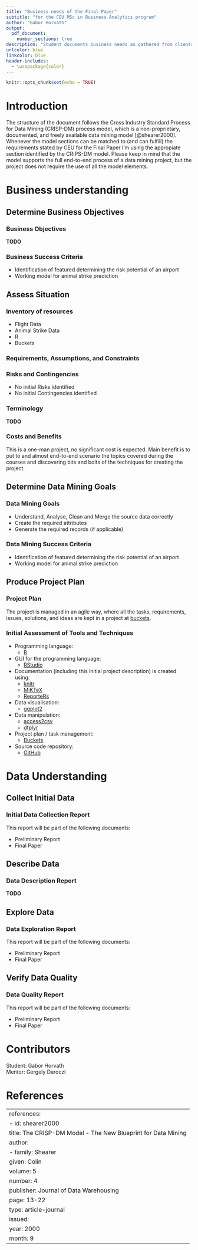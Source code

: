 ```yaml
---
title: "Business needs of the Final Paper"
subtitle: "for the CEU MSc in Business Analytics program"
author: "Gabor Horvath"
output: 
  pdf_document:
    number_sections: true
description: "Student documents business needs as gathered from clients. User stories, scope of the project."
urlcolor: blue
linkcolor: blue
header-includes:
  - \usepackage{color}
---
```

\pagenumbering{gobble}
\newpage
\pagenumbering{arabic}
```r
knitr::opts_chunk$set(echo = TRUE)
```

# Introduction

The structure of the document follows the Cross Industry Standard Process for Data Mining (CRISP-DM) process model, which is a non-proprietary, documented, and freely available data mining model [@shearer2000]. Whenever the model sections can be matched to (and can fulfill) the requirements stated by CEU for the Final Paper I'm using the appropiate section identified by the CRIPS-DM model. Please keep in mind that the model supports the full end-to-end process of a data mining project, but the project does not require the use of all the model elements.


# Business understanding

## Determine Business Objectives

### Business Objectives

\color{red}**TODO**\color{black}

### Business Success Criteria
* Identification of featured determining the risk potential of an airport
* Working model for animal strike prediction

## Assess Situation

### Inventory of resources
* Flight Data
* Animal Strike Data
* R
* Buckets

### Requirements, Assumptions, and Constraints

### Risks and Contingencies
* No initial Risks identified
* No initial Contingencies identified

### Terminology

\color{red}**TODO**\color{black}


### Costs and Benefits
This is a one-man project, no significant cost is expected. Main benefit is to put to and almost end-to-end scenario the topics covered during the courses and discovering bits and bolts of the techniques for creating the project. 

## Determine Data Mining Goals

### Data Mining Goals
* Understand, Analyse, Clean and Merge the source data correctly
* Create the required attributes
* Generate the required records (if applicable)

### Data Mining Success Criteria
* Identification of featured determining the risk potential of an airport
* Working model for animal strike prediction

## Produce Project Plan

### Project Plan
The project is managed in an agile way, where all the tasks, requirements, issues, solutions, and ideas are kept in a project at [buckets](https://www.buckets.co/).

### Initial Assessment of Tools and Techniques
* Programming language:
    + [R](https://www.r-project.org/)
* GUI for the programming language:
    + [RStudio](https://www.rstudio.com/)
* Documentation (including this initial project description) is created using:
    + [knitr](https://yihui.name/knitr/)
    + [MiKTeX](https://miktex.org/)
    + [ReporteRs](https://cran.r-project.org/web/packages/ReporteRs/index.html)
* Data visualisation:
    + [ggplot2](http://ggplot2.org/)
* Data manipulation:
    + [access2csv](https://github.com/AccelerationNet/access2csv)
    + [dtplyr](https://cran.r-project.org/web/packages/dtplyr/index.html)
* Project plan / task management:
    + [Buckets](https://www.buckets.co/)
* Source code repository:
    + [GitHub](https://github.com/)

# Data Understanding

## Collect Initial Data

### Initial Data Collection Report
This report will be part of the following documents:

* Preliminary Report
* Final Paper

## Describe Data

### Data Description Report

\color{red}**TODO**\color{black}

## Explore Data

### Data Exploration Report
This report will be part of the following documents:

* Preliminary Report
* Final Paper

## Verify Data Quality

### Data Quality Report
This report will be part of the following documents:

* Preliminary Report
* Final Paper


# Contributors

Student: Gabor Horvath  
Mentor: Gergely Daroczi

\newpage
# References

---
references:
- id: shearer2000
  title: The CRISP-DM Model - The New Blueprint for Data Mining
  author:
  - family: Shearer
    given: Colin
  volume: 5
  number: 4
  publisher: Journal of Data Warehousing
  page: 13-22
  type: article-journal
  issued:
    year: 2000
    month: 9
---
